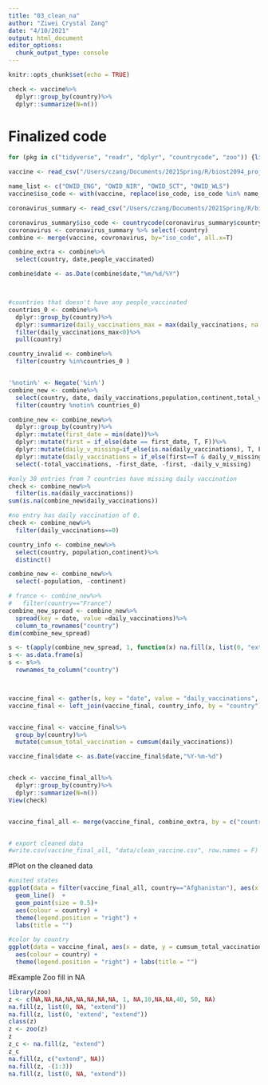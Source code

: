 ```yaml
---
title: "03_clean_na"
author: "Ziwei Crystal Zang"
date: "4/10/2021"
output: html_document
editor_options: 
  chunk_output_type: console
---
```


```r
knitr::opts_chunk$set(echo = TRUE)
```


```r
check <- vaccine%>%
  dplyr::group_by(country)%>%
  dplyr::summarize(N=n())
```


# Finalized code
```r
for (pkg in c("tidyverse", "readr", "dplyr", "countrycode", "zoo")) {library(pkg, character.only = TRUE)}

vaccine <- read_csv("/Users/czang/Documents/2021Spring/R/biost2094_project/data/vaccinations.csv")

name_list <- c("OWID_ENG", "OWID_NIR", "OWID_SCT", "OWID_WLS")
vaccine$iso_code <- with(vaccine, replace(iso_code, iso_code %in% name_list, "GBR"))

coronavirus_summary <- read_csv("/Users/czang/Documents/2021Spring/R/biost2094_project/data/coronavirus_summary.csv")

coronavirus_summary$iso_code <- countrycode(coronavirus_summary$country, 'country.name','iso3c')
covronavirus <- coronavirus_summary %>% select(-country)
combine <- merge(vaccine, covronavirus, by="iso_code", all.x=T)

combine_extra <- combine%>%
  select(country, date,people_vaccinated)

combine$date <- as.Date(combine$date,"%m/%d/%Y")



#countries that doesn't have any people_vaccinated
countries_0 <- combine%>%
  dplyr::group_by(country)%>%
  dplyr::summarize(daily_vaccinations_max = max(daily_vaccinations, na.rm=TRUE))%>%
  filter(daily_vaccinations_max<0)%>%
  pull(country)

country_invalid <- combine%>%
  filter(country %in%countries_0 )


'%notin%' <- Negate('%in%')
combine_new <- combine%>%
  select(country, date, daily_vaccinations,population,continent,total_vaccinations)%>%
  filter(country %notin% countries_0)

combine_new <- combine_new%>%
  dplyr::group_by(country)%>%
  dplyr::mutate(first_date = min(date))%>%
  dplyr::mutate(first = if_else(date == first_date, T, F))%>%
  dplyr::mutate(daily_v_missing=if_else(is.na(daily_vaccinations), T, F))%>%
  dplyr::mutate(daily_vaccinations = if_else(first==T & daily_v_missing==T, total_vaccinations, daily_vaccinations))%>%
  select(-total_vaccinations, -first_date, -first, -daily_v_missing)

#only 38 entries from 7 countries have missing daily vaccination
check <- combine_new%>%
  filter(is.na(daily_vaccinations))
sum(is.na(combine_new$daily_vaccinations))

#no entry has daily vaccination of 0.
check <- combine_new%>%
  filter(daily_vaccinations==0)

country_info <- combine_new%>%
  select(country, population,continent)%>%
  distinct()

combine_new <- combine_new%>%
  select(-population, -continent)

# france <- combine_new%>%
#   filter(country=="France")
combine_new_spread <- combine_new%>%
  spread(key = date, value =daily_vaccinations)%>%
  column_to_rownames("country")
dim(combine_new_spread)

s <- t(apply(combine_new_spread, 1, function(x) na.fill(x, list(0, "extend", "extend"))))
s <- as.data.frame(s)
s <- s%>%
  rownames_to_column("country")



vaccine_final <- gather(s, key = "date", value = "daily_vaccinations",-country)
vaccine_final <- left_join(vaccine_final, country_info, by = "country")


vaccine_final <- vaccine_final%>%
  group_by(country)%>%
  mutate(cumsum_total_vaccination = cumsum(daily_vaccinations))

vaccine_final$date <- as.Date(vaccine_final$date,"%Y-%m-%d")


check <- vaccine_final_all%>%
  dplyr::group_by(country)%>%
  dplyr::summarize(N=n())
View(check)  


vaccine_final_all <- merge(vaccine_final, combine_extra, by = c("country", "date"), all.x=T)


# export cleaned data
#write.csv(vaccine_final_all, "data/clean_vaccine.csv", row.names = F)

```

#Plot on the cleaned data
```r
#united states
ggplot(data = filter(vaccine_final_all, country=="Afghanistan"), aes(x = date, y = cumsum_total_vaccination)) + 
  geom_line()  +
  geom_point(size = 0.5)+
  aes(colour = country) + 
  theme(legend.position = "right") +
  labs(title = "")

#color by country
ggplot(data = vaccine_final, aes(x = date, y = cumsum_total_vaccination)) + geom_line()  + 
  aes(colour = country) + 
  theme(legend.position = "right") + labs(title = "")
```


#Example Zoo fill in NA
```r
library(zoo)
z <- c(NA,NA,NA,NA,NA,NA,NA,NA, 1, NA,10,NA,NA,40, 50, NA)
na.fill(z, list(0, NA, "extend"))
na.fill(z, list(0, 'extend', "extend"))
class(z)
z <- zoo(z)
z
z_c <- na.fill(z, "extend")
z_c
na.fill(z, c("extend", NA))
na.fill(z, -(1:3))
na.fill(z, list(0, NA, "extend"))

```

